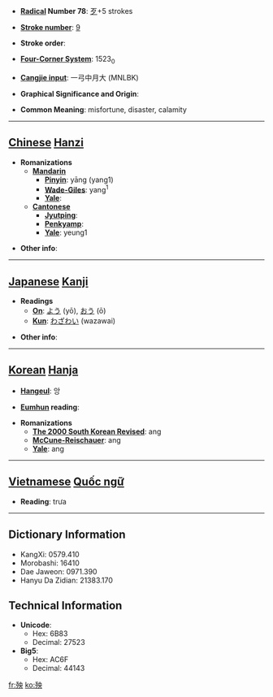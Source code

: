 * '''[[Wiktionary:Chinese radical index| Radical]] Number 78''': [[Wiktionary:Chinese radical index 歹|歹]]+5 strokes

* '''[[Wiktionary:Chinese total strokes index|Stroke number]]''': [[Wiktionary:Chinese total strokes index 9|9]]

* '''Stroke order''': 

* '''[[Wiktionary:Chinese four corner index|Four-Corner System]]''': 1523<sub>0</sub>

* '''[[Wiktionary:Chinese Cangjie index|Cangjie input]]''': 一弓中月大 (MNLBK)

* '''Graphical Significance and Origin''': 

* '''Common Meaning''': misfortune, disaster, calamity

----

== [[Chinese]] [[Hanzi]] ==

* '''Romanizations'''
** '''[[Mandarin]]'''
*** '''[[Pinyin]]''': yāng (yang1)
*** '''[[Wade-Giles]]''': yang<sup>1</sup>
*** '''[[Yale]]''': 
** '''[[Cantonese]]'''
*** '''[[Jyutping]]''':
*** '''[[Penkyamp]]''': 
*** '''[[Yale]]''': yeung1

* '''Other info''': 

----

== [[Japanese]] [[Kanji]] ==

* '''Readings'''
** '''[[On]]''': [[よう]] (yō), [[おう]] (ō)
** '''[[Kun]]''': [[わざわい]] (wazawai)

* '''Other info''':  

----

== [[Korean]] [[Hanja]] ==

* '''[[Hangeul]]''': 앙

* '''[[Eumhun]] reading''': 

* '''Romanizations'''
** '''[[The 2000 South Korean Revised Romanization|The 2000 South Korean Revised]]''': ang
** '''[[McCune-Reischauer]]''': ang
** '''[[Yale]]''': ang


----

== [[Vietnamese]] [[Quốc ngữ]] ==

* '''Reading''': trưa

----

== Dictionary Information ==

* KangXi: 0579.410
* Morobashi: 16410
* Dae Jaweon: 0971.390
* Hanyu Da Zidian: 21383.170

== Technical Information ==

* '''Unicode''':
** Hex: 6B83
** Decimal: 27523
* '''Big5''':
** Hex: AC6F
** Decimal: 44143

[[fr:殃]]
[[ko:殃]]